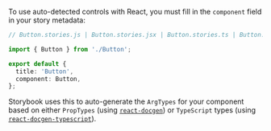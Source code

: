 To use auto-detected controls with React, you must fill in the `component` field in your story metadata:

```ts
// Button.stories.js | Button.stories.jsx | Button.stories.ts | Button.stories.tsx

import { Button } from './Button';

export default {
  title: 'Button',
  component: Button,
};
```


Storybook uses this to auto-generate the `ArgTypes` for your component based on either `PropTypes` (using [`react-docgen`](https://github.com/reactjs/react-docgen)) or `TypeScript` types (using [`react-docgen-typescript`](https://github.com/styleguidist/react-docgen-typescript)).
